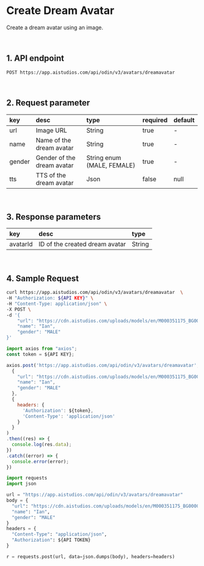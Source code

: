 # Create Dream Avatar

Create a dream avatar using an image.

<br/>

## 1. API endpoint

```
POST https://app.aistudios.com/api/odin/v3/avatars/dreamavatar
```

<br/>

## 2. Request parameter

|key|desc|type|required|default|
|:---|:---|:---|:---|:---|
|url|Image URL|String|true|-|
|name|Name of the dream avatar|String|true|-|
|gender|Gender of the dream avatar|String enum (MALE, FEMALE)|true|-|
|tts|TTS of the dream avatar|Json|false|null|

<br/>

## 3. Response parameters

|key|desc|type|
|:---|:---|:---|
|avatarId|ID of the created dream avatar|String|

<br/>


## 4. Sample Request


<Tabs>
<TabItem value="curl" label="cURL">

```bash
curl https://app.aistudios.com/api/odin/v3/avatars/dreamavatar  \
-H "Authorization: ${API KEY}" \
-H "Content-Type: application/json" \
-X POST \
-d '{
    "url": "https://cdn.aistudios.com/uploads/models/en/M000351175_BG00001308.png",
    "name": "Ian",
    "gender": "MALE"
}'
```

</TabItem>
<TabItem value="js" label="Node.js">

```js
import axios from "axios";
const token = ${API KEY};

axios.post('https://app.aistudios.com/api/odin/v3/avatars/dreamavatar', 
  {
    "url": "https://cdn.aistudios.com/uploads/models/en/M000351175_BG00001308.png",
    "name": "Ian",
    "gender": "MALE"
  }, 
  {
    headers: {
      'Authorization': ${token},
      'Content-Type': 'application/json'
    }
  }
)
.then((res) => {
  console.log(res.data);
})
.catch((error) => {
  console.error(error);
})
```

</TabItem>
<TabItem value="py" label="Python">

```py
import requests
import json

url = "https://app.aistudios.com/api/odin/v3/avatars/dreamavatar"
body = {
  "url": "https://cdn.aistudios.com/uploads/models/en/M000351175_BG00001308.png",
  "name": "Ian",
  "gender": "MALE"
}
headers = {
  "Content-Type": "application/json",
  "Authorization": ${API TOKEN}
}

r = requests.post(url, data=json.dumps(body), headers=headers)
```

</TabItem>
</Tabs>